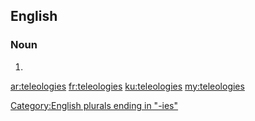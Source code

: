 ==English==

===Noun===
{{head|en|noun plural form}}

# {{plural of|teleology|lang=en}}

[[Category:English plurals ending in "-ies"]]

[[ar:teleologies]]
[[fr:teleologies]]
[[ku:teleologies]]
[[my:teleologies]]